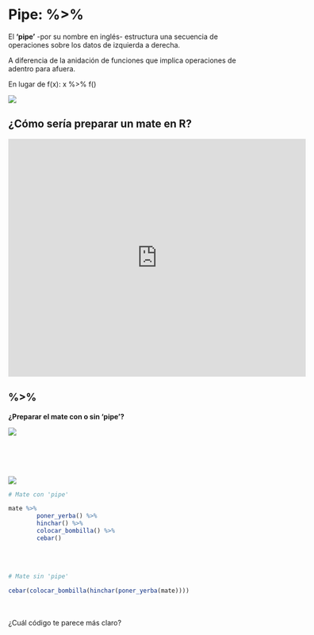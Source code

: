 # Pipe: **%>%**

El **‘pipe’** -por su nombre en inglés- estructura una secuencia de operaciones sobre los datos de izquierda a derecha.

A diferencia de la anidación de funciones que implica operaciones de adentro para afuera. 

En lugar de f(x): x %>% f()

![](https://raw.githubusercontent.com/calcita/Curso-rECH/master/images/pipe-shortcut.png)

## ¿Cómo sería preparar un mate en R?

<iframe src="https://giphy.com/embed/2x0UnZn4CNObIedrqG" width="600" height="480" frameBorder="0" class="giphy-embed" allowFullScreen></iframe><p><a href="https://giphy.com/gifs/emoji-mate-emojidelmate-2x0UnZn4CNObIedrqG"></a></p>


## %>% 

**¿Preparar el mate con o sin 'pipe'?**


![](https://raw.githubusercontent.com/calcita/Curso-rECH/master/images/icons8-mate-96.png)

<br><br><br><br>
![](https://raw.githubusercontent.com/calcita/Curso-rECH/master/images/icons8-mate-100.png)





```r
# Mate con 'pipe'

mate %>% 
        poner_yerba() %>%
        hinchar() %>%
        colocar_bombilla() %>%
        cebar()
```
<br><br>

```r
# Mate sin 'pipe'

cebar(colocar_bombilla(hinchar(poner_yerba(mate))))
```



<br><br>
¿Cuál código te parece más claro?
<!-- --- -->
<!-- # Equivalencias -->

<!-- ![](https://raw.githubusercontent.com/calcita/Curso-rECH/master/images/equivalencias.png) -->

<!-- Y hay otros varios operadores útiles de la librería [magrittr](https://github.com/tidyverse/magrittr/blob/master/vignettes/magrittr.Rmd) -->


<!-- # %<>% -->

<!-- - La librería `magrittr` trae también entre sus funciones y operadores, un pipe de asignación. -->
<!-- <br><br> -->
<!-- -- -->

<!-- - Con el operador `%<>%` además de conectar nuestro objeto con las funciones subsiguientes, sobreescribe con el resultado de todo el proceso el objeto inicial. -->
<!-- -- -->

<!-- ```{r eval=FALSE} -->
<!-- h2018 <- h2018 %>% filter(dpto == 1) -->

<!-- ``` -->
<!-- -- -->

<!-- Es lo mismo que... -->
<!-- ```{r} -->

<!-- library(magrittr) -->

<!-- h2018 %<>% filter(dpto == 1) -->
<!-- ``` -->


<!-- --- -->
<!-- # `r icon::fa("user-friends", size=1, color="#fc9272")`  dplyr::group_by() -->

<!-- ```{r eval=FALSE} -->
<!-- h2018_sub %>% -->
<!--   group_by(region_3) %>% -->
<!--   summarise(promedio_y = mean(ht11)) -->
<!-- ``` -->


<!-- Sin el pipe teníamos: -->

<!-- ```{r eval=FALSE} -->
<!-- # promedio de ingresos por cada Región -->

<!-- summarise(group_by(h2018, region_3), promedio = mean(ht11)) -->
<!-- ``` -->

<!-- --- -->
<!-- # `r icon::fa("user-friends", size=1, color="#fc9272")`  dplyr::ungroup() -->

<!-- La función `ungroup()` te permitirá desagrupar para volver agrupar por otra variable dentro de la misma concatenación de acciones. -->

<!-- ```{r eval=FALSE} -->
<!-- h2018_sub %>% -->
<!--   group_by(region_3) %>% -->
<!--   mutate(media_y_region = mean(ht11)) %>% -->
<!--   ungroup() %>% -->
<!--   group_by(dpto) %>% -->
<!--   mutate(media_y_dpto = mean(ht11)) -->

<!-- ``` -->

